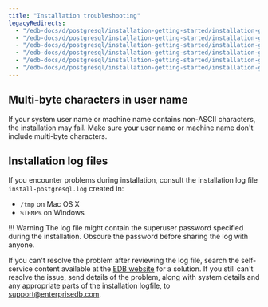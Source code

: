 ```yaml
---
title: "Installation troubleshooting"
legacyRedirects:
  - "/edb-docs/d/postgresql/installation-getting-started/installation-guide/13.0/installation_troubleshooting.html"
  - "/edb-docs/d/postgresql/installation-getting-started/installation-guide-installers/11/PostgreSQL_Installation_Guide.1.13.html"
  - "/edb-docs/d/postgresql/installation-getting-started/installation-guide-installers/12/installation_troubleshooting.html"
  - "/edb-docs/d/postgresql/installation-getting-started/installation-guide-installers/9.5/PostgreSQL_Installation_Guide.1.17.html"
  - "/edb-docs/d/postgresql/installation-getting-started/installation-guide-installers/9.6/PostgreSQL_Installation_Guide.1.17.html"
  - "/edb-docs/d/postgresql/installation-getting-started/installation-guide-installers/10/PostgreSQL_Installation_Guide.1.22.html"
---
```


## Multi-byte characters in user name

If your system user name or machine name contains non-ASCII characters, the installation may fail. Make sure your user name or machine name don't include multi-byte characters.

## Installation log files

If you encounter problems during installation, consult the installation log file `install-postgresql.log` created in:

-   `/tmp` on Mac OS X
-   `%TEMP%` on Windows

!!! Warning
    The log file might contain the superuser password specified during the installation. Obscure the password before sharing the log with anyone.

If you can't resolve the problem after reviewing the log file, search the self-service content available at the [EDB website](https://www.enterprisedb.com/postgres-tutorials) for a solution. If you still can't resolve the issue, send details of the problem, along with system details and any appropriate parts of the installation logfile, to [support@enterprisedb.com](mailto:support@enterprisedb.com).
